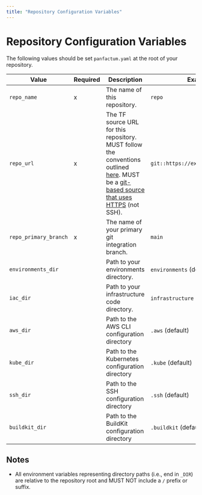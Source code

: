 ```yaml
---
title: "Repository Configuration Variables"
---
```


# Repository Configuration Variables

The following values should be set `panfactum.yaml` at the root of your repository.

| Value                 | Required | Description                                                                                                                                                                                                                                                                 | Example                            |
| --------------------- | -------- | --------------------------------------------------------------------------------------------------------------------------------------------------------------------------------------------------------------------------------------------------------------------------- | ---------------------------------- |
| `repo_name`           | x        | The name of this repository.                                                                                                                                                                                                                                                | `repo`                             |
| `repo_url`            | x        | The TF source URL for this repository. MUST follow the conventions outlined [here](https://opentofu.org/docs/language/modules/sources). MUST be a [git-based source that uses HTTPS](https://opentofu.org/docs/language/modules/sources/#generic-git-repository) (not SSH). | `git::https://example.com/vpc.git` |
| `repo_primary_branch` | x        | The name of your primary git integration branch.                                                                                                                                                                                                                            | `main`                             |
| `environments_dir`    |          | Path to your environments directory.                                                                                                                                                                                                                                        | `environments` (default)           |
| `iac_dir`             |          | Path to your infrastructure code directory.                                                                                                                                                                                                                                 | `infrastructure` (default)         |
| `aws_dir`             |          | Path to the AWS CLI configuration directory                                                                                                                                                                                                                                 | `.aws` (default)                   |
| `kube_dir`            |          | Path to the Kubernetes configuration directory                                                                                                                                                                                                                              | `.kube` (default)                  |
| `ssh_dir`             |          | Path to the SSH configuration directory                                                                                                                                                                                                                                     | `.ssh` (default)                   |
| `buildkit_dir`        |          | Path to the BuildKit configuration directory                                                                                                                                                                                                                                | `.buildkit` (default)              |

## Notes

- All environment variables representing directory paths (i.e., end in `_DIR`) are relative to the repository root and
  MUST NOT include a `/` prefix or suffix.
